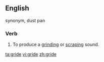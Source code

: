 ==English==
synonym, dust pan
===Verb===
{{en-verb|grides|griding|grided}}

# To produce a [[grind]]ing or [[scrape|scraping]] sound.

[[ta:gride]]
[[vi:gride]]
[[zh:gride]]